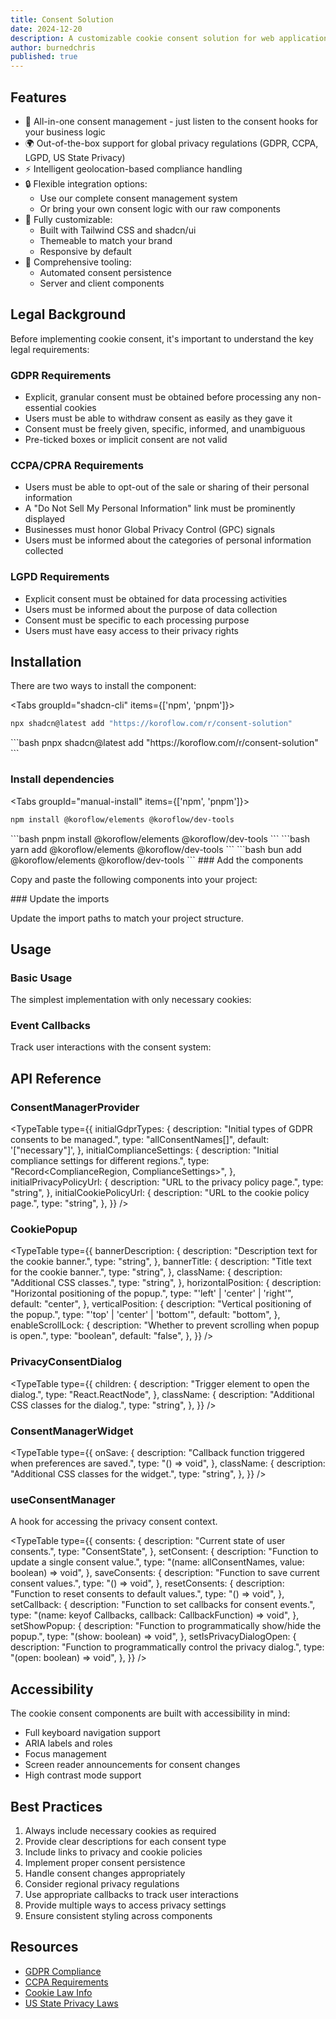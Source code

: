 ```yaml
---
title: Consent Solution
date: 2024-12-20
description: A customizable cookie consent solution for web applications
author: burnedchris
published: true
---
```


<ComponentPreview name="consent-solution-demo" />

## Features
- 🎯 All-in-one consent management - just listen to the consent hooks for your business logic
- 🌍 Out-of-the-box support for global privacy regulations (GDPR, CCPA, LGPD, US State Privacy)
- ⚡ Intelligent geolocation-based compliance handling
- 🔒 Flexible integration options:
  - Use our complete consent management system
  - Or bring your own consent logic with our raw components
- 🎨 Fully customizable:
  - Built with Tailwind CSS and shadcn/ui
  - Themeable to match your brand
  - Responsive by default
- 📝 Comprehensive tooling:
  - Automated consent persistence
  - Server and client components


## Legal Background

Before implementing cookie consent, it's important to understand the key legal requirements:

### GDPR Requirements
- Explicit, granular consent must be obtained before processing any non-essential cookies
- Users must be able to withdraw consent as easily as they gave it
- Consent must be freely given, specific, informed, and unambiguous
- Pre-ticked boxes or implicit consent are not valid

### CCPA/CPRA Requirements
- Users must be able to opt-out of the sale or sharing of their personal information
- A "Do Not Sell My Personal Information" link must be prominently displayed
- Businesses must honor Global Privacy Control (GPC) signals
- Users must be informed about the categories of personal information collected

### LGPD Requirements
- Explicit consent must be obtained for data processing activities
- Users must be informed about the purpose of data collection
- Consent must be specific to each processing purpose
- Users must have easy access to their privacy rights
## Installation

There are two ways to install the component:

<Accordions>
<Accordion title="Using Shadcn CLI" id="shadcn">
 
<Tabs  groupId="shadcn-cli" items={['npm', 'pnpm']}>
  <Tab value="npm">
  ```bash 
  npx shadcn@latest add "https://koroflow.com/r/consent-solution"
  ```
  </Tab>
  <Tab value="pnpm">
  ```bash 
  pnpx shadcn@latest add "https://koroflow.com/r/consent-solution"
  ```
  </Tab>
</Tabs>


</Accordion>
<Accordion title="Manually" id="manually">
 <Steps>
<Step>

### Install dependencies

<Tabs  groupId="manual-install" items={['npm', 'pnpm']}>
  <Tab value="npm">
  ```bash 
  npm install @koroflow/elements @koroflow/dev-tools
  ```
  </Tab>
  <Tab value="pnpm">
  ```bash 
  pnpm install @koroflow/elements @koroflow/dev-tools
  ```
  </Tab>
  <Tab value="yarn">
  ```bash 
  yarn add @koroflow/elements @koroflow/dev-tools
  ```
  </Tab>
  <Tab value="bun">
  ```bash 
  bun add @koroflow/elements @koroflow/dev-tools
  ```
  </Tab>
</Tabs>

</Step>
<Step>
### Add the components

Copy and paste the following components into your project:

<ComponentSource name="consent-solution" />

</Step>
<Step>
### Update the imports

Update the import paths to match your project structure.

</Step>
</Steps>
</Accordion>
</Accordions>

## Usage

### Basic Usage

The simplest implementation with only necessary cookies:

<ComponentPreview name="consent-solution-minimal-demo" defaultTab="Code" />

### Event Callbacks

Track user interactions with the consent system:

<ComponentPreview name="consent-solution-callback-demo" defaultTab="Code" />

## API Reference

### ConsentManagerProvider

<TypeTable
  type={{
    initialGdprTypes: {
      description: "Initial types of GDPR consents to be managed.",
      type: "allConsentNames[]",
      default: '["necessary"]',
    },
    initialComplianceSettings: {
      description: "Initial compliance settings for different regions.",
      type: "Record<ComplianceRegion, ComplianceSettings>",
    },
    initialPrivacyPolicyUrl: {
      description: "URL to the privacy policy page.",
      type: "string",
    },
    initialCookiePolicyUrl: {
      description: "URL to the cookie policy page.",
      type: "string",
    },
  }}
/>

### CookiePopup

<TypeTable
  type={{
    bannerDescription: {
      description: "Description text for the cookie banner.",
      type: "string",
    },
    bannerTitle: {
      description: "Title text for the cookie banner.",
      type: "string",
    },
    className: {
      description: "Additional CSS classes.",
      type: "string",
    },
    horizontalPosition: {
      description: "Horizontal positioning of the popup.",
      type: "'left' | 'center' | 'right'",
      default: "center",
    },
    verticalPosition: {
      description: "Vertical positioning of the popup.",
      type: "'top' | 'center' | 'bottom'",
      default: "bottom",
    },
    enableScrollLock: {
      description: "Whether to prevent scrolling when popup is open.",
      type: "boolean",
      default: "false",
    },
  }}
/>

### PrivacyConsentDialog

<TypeTable
  type={{
    children: {
      description: "Trigger element to open the dialog.",
      type: "React.ReactNode",
    },
    className: {
      description: "Additional CSS classes for the dialog.",
      type: "string",
    },
  }}
/>

### ConsentManagerWidget

<TypeTable
  type={{
    onSave: {
      description: "Callback function triggered when preferences are saved.",
      type: "() => void",
    },
    className: {
      description: "Additional CSS classes for the widget.",
      type: "string",
    },
  }}
/>

### useConsentManager

A hook for accessing the privacy consent context.

<TypeTable
  type={{
    consents: {
      description: "Current state of user consents.",
      type: "ConsentState",
    },
    setConsent: {
      description: "Function to update a single consent value.",
      type: "(name: allConsentNames, value: boolean) => void",
    },
    saveConsents: {
      description: "Function to save current consent values.",
      type: "() => void",
    },
    resetConsents: {
      description: "Function to reset consents to default values.",
      type: "() => void",
    },
    setCallback: {
      description: "Function to set callbacks for consent events.",
      type: "(name: keyof Callbacks, callback: CallbackFunction) => void",
    },
    setShowPopup: {
      description: "Function to programmatically show/hide the popup.",
      type: "(show: boolean) => void",
    },
    setIsPrivacyDialogOpen: {
      description: "Function to programmatically control the privacy dialog.",
      type: "(open: boolean) => void",
    },
  }}
/>

## Accessibility

The cookie consent components are built with accessibility in mind:

- Full keyboard navigation support
- ARIA labels and roles
- Focus management
- Screen reader announcements for consent changes
- High contrast mode support

## Best Practices

1. Always include necessary cookies as required
2. Provide clear descriptions for each consent type
3. Include links to privacy and cookie policies
4. Implement proper consent persistence
5. Handle consent changes appropriately
6. Consider regional privacy regulations
7. Use appropriate callbacks to track user interactions
8. Provide multiple ways to access privacy settings
9. Ensure consistent styling across components

## Resources

- [GDPR Compliance](https://gdpr.eu/cookies/)
- [CCPA Requirements](https://oag.ca.gov/privacy/ccpa)
- [Cookie Law Info](https://www.cookielaw.org/the-cookie-law/)
- [US State Privacy Laws](https://iapp.org/resources/article/us-state-privacy-legislation-tracker/)
